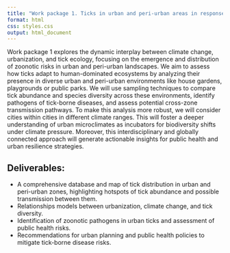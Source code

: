```yaml
---
title: "Work package 1. Ticks in urban and peri-urban areas in response to climate change"
format: html
css: styles.css
output: html_document
---
```


Work package 1 explores the dynamic interplay between climate change, urbanization, and tick ecology, focusing on the emergence and distribution of zoonotic risks in urban and peri-urban landscapes. We aim to assess how ticks adapt to human-dominated ecosystems by analyzing their presence in diverse urban and peri-urban environments like house gardens, playgrounds or public parks. We will use sampling techniques to compare tick abundance and species diversity across these environments, identify pathogens of tick-borne diseases, and assess potential cross-zone transmission pathways. To make this analysis more robust, we will consider cities within cities in different climate ranges. This will foster a deeper understanding of urban microclimates as incubators for biodiversity shifts under climate pressure. Moreover, this interdisciplinary and globally connected approach will generate actionable insights for public health and urban resilience strategies.

## Deliverables: 

- A comprehensive database and map of tick distribution in urban and peri-urban zones, highlighting hotspots of tick abundance and possible transmission between them. 
- Relationships models between urbanization, climate change, and tick diversity. 
- Identification of zoonotic pathogens in urban ticks and assessment of public health risks.
- Recommendations for urban planning and public health policies to mitigate tick-borne disease risks.
